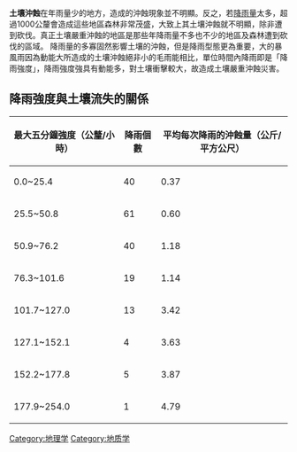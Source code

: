 {{merge to|土壤侵蝕|discuss=Talk:土壤侵蝕#请求与土壤沖蝕合并|time=2018-09-12T06:33:42+00:00}}
'''土壤沖蝕'''在年雨量少的地方，造成的沖蝕現象並不明顯。反之，若[[降雨量|降雨量]]太多，超過1000公釐會造成這些地區森林非常茂盛，大致上其土壤沖蝕就不明顯，除非遭到砍伐。真正土壤嚴重沖蝕的地區是那些年降雨量不多也不少的地區及森林遭到砍伐的區域。
降雨量的多寡固然影響土壤的沖蝕，但是降雨型態更為重要，大的暴風雨因為動能大所造成的土壤沖蝕絕非小的毛雨能相比，單位時間內降雨即是「降雨強度」，降雨強度強具有動能多，對土壤衝擊較大，故造成土壤嚴重沖蝕災害。

==降雨強度與土壤流失的關係==
{| border="2" cellpadding="4" cellspacing="0" style="margin: 1em 0em 1em 0; background: #f9f9f9; border: 1px #aaa solid; border-collapse: collapse; font-size: 95%;"
|----- bgcolor="#FFDEAD" 
!最大五分鐘強度（公釐/小時）
!降雨個數
!平均每次降雨的沖蝕量（公斤/平方公尺）
|-
|0.0~25.4
|40
|0.37
|-
|25.5~50.8
|61
|0.60
|-
|50.9~76.2
|40
|1.18
|-
|76.3~101.6
|19
|1.14
|-
|101.7~127.0
|13
|3.42
|-
|127.1~152.1
|4
|3.63
|-
|152.2~177.8
|5
|3.87
|-
|177.9~254.0
|1
|4.79
|}

{{Geol-stub}}

[[Category:地理学|Category:地理学]]
[[Category:地质学|Category:地质学]]